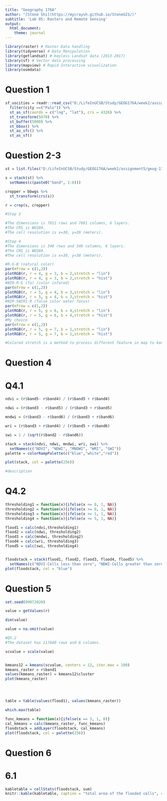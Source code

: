 ```yaml
---
title: "Geography 176A"
author: "[Stone Shi](https://mycraysh.github.io/StoneGIS/)"
subtitle: 'Lab 05: Rasters and Remote Sensing'
output:
  html_document:
    theme: journal
---
```

```r
library(raster) # Raster Data handling
library(tidyverse) # Data Manipulation
library(getlandsat) # keyless Landsat data (2013-2017)
library(sf) # Vector data processing
library(mapview) # Rapid Interactive visualization
library(osmdata)
```


# Question 1

```r
sf_uscities = readr::read_csv("D:/LifeInUCSB/Study/GEOG176A/week2/assignment5/geog-176A-labs/data/uscities.csv") %>% 
  filter(city ==("Palo")) %>% 
  st_as_sf(coords = c("lng", "lat"), crs = 4326) %>%
  st_transform(5070) %>% 
  st_buffer(5000) %>% 
  st_bbox() %>% 
  st_as_sfc() %>% 
  st_as_sf()

```
# Question 2-3


```r

st = list.files("D:/LifeInUCSB/Study/GEOG176A/week2/assignment5/geog-176A-labs/data", full.names = TRUE, pattern = "TIF")

s = stack(st) %>% 
  setNames(c(paste0("band", 1:6)))

cropper = bbwgs %>% 
  st_transform(crs(s))

r = crop(s, cropper)

#Step 3

#The dimensions is 7811 rows and 7681 columns, 6 layers. 
#The CRS is WGS84.
#The cell resolution is x=30, y=30 (meters). 

#Step 4
#The dimensions is 340 rows and 346 columns, 6 layers. 
#The CRS is WGS84.
#The cell resolution is x=30, y=30 (meters). 
```


```r

#R-G-B (natural color)
par(mfrow = c(1,2))
plotRGB(r, r = 4, g = 3, b = 2,stretch = "lin")
plotRGB(r, r = 4, g = 3, b = 2,stretch = "hist")
#NIR-R-G (fa) (color infared)
par(mfrow = c(1,2))
plotRGB(r, r = 5, g = 4, b = 3,stretch = "lin")
plotRGB(r, r = 5, g = 4, b = 3,stretch = "hist")
#NIR-SWIR1-R (false color water focus)
par(mfrow = c(1,2))
plotRGB(r, r = 5, g = 6, b = 4,stretch = "lin")
plotRGB(r, r = 5, g = 6, b = 4,stretch = "hist")
#My choice
par(mfrow = c(1,2))
plotRGB(r, r = 5, g = 7, b = 1,stretch = "lin")
plotRGB(r, r = 5, g = 7, b = 1,stretch = "hist")

#Colored stretch is a method to process different feature in map to keep a visual track. This method adjusts the brightness of a certain wave band to improve its identification and avoid confusion with other types of data.
```

# Question 4
# Q4.1
```r
ndvi = (r$band5- r$band4) / (r$band5 + r$band4)

ndwi = (r$band3 - r$band5) / (r$band3 + r$band5)

mndwi = (r$band3 - r$band6) / (r$band3 + r$band6)

wri = (r$band3 + r$band4) / (r$band5 + r$band6)

swi = 1 / (sqrt(r$band2 - r$band6))

stack = stack(ndvi, ndwi, mndwi, wri, swi) %>% 
  setNames(c("NDVI", "NDWI", "MNDWI", "WRI", "SWI"))
palette = colorRampPalette(c("blue","white","red"))

plot(stack, col = palette(256))

#description
```

# Q4.2
```r
thresholding1 = function(x){ifelse(x <= 0, 1, NA)}
thresholding2 = function(x){ifelse(x >= 0, 1, NA)}
thresholding3 = function(x){ifelse(x >= 1, 1, NA)}
thresholding4 = function(x){ifelse(x <= 5, 1, NA)}

flood1 = calc(ndvi,thresholding1)
flood2 = calc(ndwi, thresholding2)
flood3 = calc(mndwi, thresholding2)
flood4 = calc(wri, thresholding3)
flood5 = calc(swi, thresholding4)


floodstack = stack(flood1, flood2, flood3, flood4, flood5) %>%
  setNames(c("NDVI-Cells less than zero", "NDWI-Cells greater than zero", "MNDWI-Cells greater than zero", "WRI-Cells greater than 1", "SWI-Cells less than 5"))
plot(floodstack, col = "blue")
```

# Question 5
```r
set.seed(09072020)

value = getValues(r)

dim(value)

value = na.omit(value)

#Q5.2
#The dataset has 117640 rows and 6 columns.

scvalue = scale(value)


kmeans12 = kmeans(scvalue, centers = 12, iter.max = 100)
kmeans_raster = r$band1
values(kmeans_raster) = kmeans12$cluster
plot(kmeans_raster)




table = table(values(flood1), values(kmeans_raster))

which.max(table)

func_kmeans = function(x){ifelse(x == 3, 1, 0)}
cal_kmeans = calc(kmeans_raster, func_kmeans)
floodstack = addLayer(floodstack, cal_kmeans)
plot(floodstack, col = palette(256))
```

# Question 6
# 6.1
```r
kabletable = cellStats(floodstack, sum)
knitr::kable(kabletable, caption = "total area of the flooded cells", col.names = ("Number"))
```

